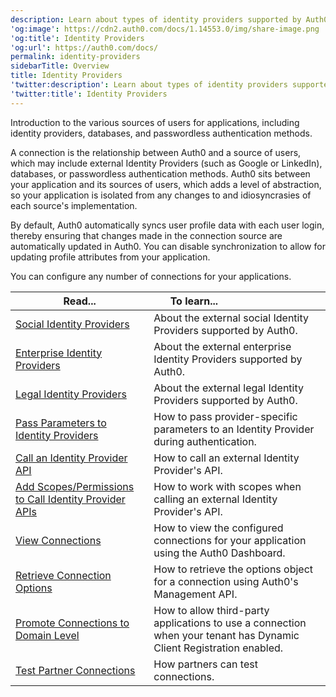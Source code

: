 ```yaml
---
description: Learn about types of identity providers supported by Auth0.
'og:image': https://cdn2.auth0.com/docs/1.14553.0/img/share-image.png
'og:title': Identity Providers
'og:url': https://auth0.com/docs/
permalink: identity-providers
sidebarTitle: Overview
title: Identity Providers
'twitter:description': Learn about types of identity providers supported by Auth0.
'twitter:title': Identity Providers
---
```

Introduction to the various sources of users for applications, including <Tooltip tip="Identity Provider (IdP): Service that stores and manages digital identities." cta="View Glossary" href="/docs/glossary?term=identity+providers">identity providers</Tooltip>, databases, and <Tooltip tip="Identity Provider (IdP): Service that stores and manages digital identities." cta="View Glossary" href="/docs/glossary?term=passwordless">passwordless</Tooltip> authentication methods.

A connection is the relationship between Auth0 and a source of users, which may include external Identity Providers (such as Google or LinkedIn), databases, or passwordless authentication methods. Auth0 sits between your application and its sources of users, which adds a level of abstraction, so your application is isolated from any changes to and idiosyncrasies of each source's implementation.

By default, Auth0 automatically syncs user profile data with each user login, thereby ensuring that changes made in the connection source are automatically updated in Auth0. You can disable synchronization to allow for updating profile attributes from your application.

You can configure any number of connections for your applications.

<table class="table"><thead>
<tr>
<th><strong>Read...</strong></th>
<th><strong>To learn...</strong>                                </th>
</tr>
</thead>
<tbody>
<tr>
<td><a href="/docs/authenticate/identity-providers/social-identity-providers">Social Identity Providers</a></td>
<td>About the external social Identity Providers supported by Auth0.</td>
</tr>
<tr>
<td><a href="/docs/authenticate/identity-providers/enterprise-identity-providers">Enterprise Identity Providers</a></td>
<td>About the external enterprise Identity Providers supported by Auth0.</td>
</tr>
<tr>
<td><a href="/docs/authenticate/identity-providers/legal">Legal Identity Providers</a></td>
<td>About the external legal Identity Providers supported by Auth0.</td>
</tr>
<tr>
<td><a href="/docs/authenticate/identity-providers/pass-parameters-to-idps">Pass Parameters to Identity Providers</a></td>
<td>How to pass provider-specific parameters to an Identity Provider during authentication.</td>
</tr>
<tr>
<td><a href="/docs/authenticate/identity-providers/calling-an-external-idp-api">Call an Identity Provider API</a></td>
<td>How to call an external Identity Provider's API.</td>
</tr>
<tr>
<td><a href="/docs/authenticate/identity-providers/adding-scopes-for-an-external-idp">Add Scopes/Permissions to Call Identity Provider APIs</a></td>
<td>How to work with scopes when calling an external Identity Provider's API.</td>
</tr>
<tr>
<td><a href="/docs/authenticate/identity-providers/view-connections">View Connections</a></td>
<td>How to view the configured connections for your application using the Auth0 Dashboard.</td>
</tr>
<tr>
<td><a href="/docs/authenticate/identity-providers/retrieve-connection-options">Retrieve Connection Options</a></td>
<td>How to retrieve the options object for a connection using Auth0's Management API.</td>
</tr>
<tr>
<td><a href="/docs/authenticate/identity-providers/promote-connections-to-domain-level">Promote Connections to Domain Level</a></td>
<td>How to allow third-party applications to use a connection when your tenant has Dynamic Client Registration enabled.</td>
</tr>
<tr>
<td><a href="/docs/authenticate/identity-providers/test-connections">Test Partner Connections</a></td>
<td>How partners can test connections.</td>
</tr>
</tbody>
</table>